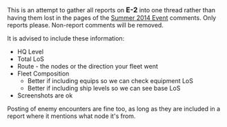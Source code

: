 This is an attempt to gather all reports on <span style="font-size:16px; font-weight:bold;">E-2</span> into one thread rather than having them lost in the pages of the [[Summer 2014 Event]] comments. Only reports please. Non-report comments will be removed.

It is advised to include these information:
* HQ Level
* Total LoS
* Route - the nodes or the direction your fleet went
* Fleet Composition
** Better if including equips so we can check equipment LoS
** Better if including ship levels so we can see base LoS
* Screenshots are ok

Posting of enemy encounters are fine too, as long as they are included in a report where it mentions what node it's from.<ac_metadata title="[Summer 2014 Event] Reports: E-2" related_topics="Summer 2014 Event"> </ac_metadata>